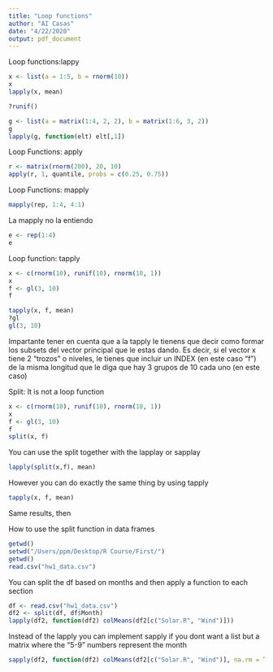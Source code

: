 ```yaml
---
title: "Loop functions"
author: "AI Casas"
date: "4/22/2020"
output: pdf_document
---
```


Loop functions:lappy

```r
x <- list(a = 1:5, b = rnorm(10))
x
lapply(x, mean)
```

```r
?runif()
```

```r
g <- list(a = matrix(1:4, 2, 2), b = matrix(1:6, 3, 2))
g
lapply(g, function(elt) elt[,1])
```

Loop Functions: apply

```r
r <- matrix(rnorm(200), 20, 10)
apply(r, 1, quantile, probs = c(0.25, 0.75))
```

Loop Functions: mapply

```r
mapply(rep, 1:4, 4:1)
```
La mapply no la entiendo


```r
e <- rep(1:4)
e

```


Loop function: tapply 
```r
x <- c(rnorm(10), runif(10), rnorm(10, 1))
x
f <- gl(3, 10)
f
```

```r
tapply(x, f, mean)
?gl
gl(3, 10)
```

Impartante tener en cuenta que a la tapply le tienens que decir como formar los subsets del vector principal que le estas dando. Es decir, si el vector x tiene 2 "trozos" o niveles, le tienes que incluir un INDEX (en este caso "f") de la misma longitud que le diga que hay 3 grupos de 10 cada uno (en este caso)

Split: It is not a loop function

```r
x <- c(rnorm(10), runif(10), rnorm(10, 1))
x
f <- gl(3, 10)
f
split(x, f)
```

You can use the split together with the lapplay or sapplay
```r
lapply(split(x,f), mean)
```

However you can do exactly the same thing by using tapply
```r
tapply(x, f, mean)
```

Same results, then

How to use the split function in data frames
```r
getwd()
setwd("/Users/ppm/Desktop/R Course/First/")
getwd()
read.csv("hw1_data.csv")
```

You can split the df based on months and then apply a function to each section
```r
df <- read.csv("hw1_data.csv")
df2 <- split(df, df$Month)
lapply(df2, function(df2) colMeans(df2[c("Solar.R", "Wind")]))
```

Instead of the lapply you can implement sapply if you dont want a list but a matrix where the "5-9" numbers represent the month
```r
sapply(df2, function(df2) colMeans(df2[c("Solar.R", "Wind")], na.rm = TRUE))
```

